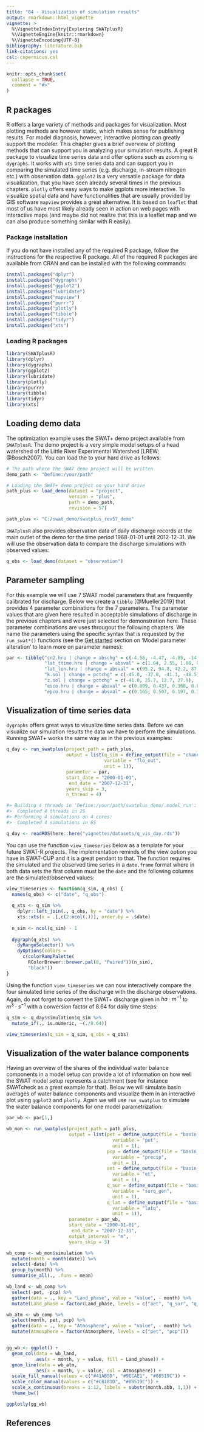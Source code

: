 ```yaml
---
title: "04 - Visualization of simulation results"
output: rmarkdown::html_vignette
vignette: >
  %\VignetteIndexEntry{Exploring SWATplusR}
  %\VignetteEngine{knitr::rmarkdown}
  %\VignetteEncoding{UTF-8}
bibliography: literature.bib
link-citations: yes
csl: copernicus.csl
---
```


```r
knitr::opts_chunk$set(
  collapse = TRUE,
  comment = "#>"
)
```

## R packages

R offers a large variety of methods and packages for visualization. Most plotting methods are however static, which makes sense for publishing results. For model diagnosis, however, interactive plotting can greatly support the modeler. This chapter gives a brief overview of plotting methods that can support you in analyzing your simulation results. 
A great R package to visualize time series data and offer options such as zooming is `dygraphs`. It works with `xts` time series data and can support you in comparing the simulated time series (e.g. discharge, in-stream nitrogen etc.) with observation data. `ggplot2` is a very versatile package for data visualization, that you have seen already several times in the previous chapters. `plotly` offers easy ways to make ggplots more interactive. To visualize spatial data and have functionalities that are usually provided by GIS software `mapview` provides a great alternative. It is based on `leaflet` that most of us have most likely already seen in action on web pages with interactive maps (and maybe did not realize that this is a leaflet map and we can also produce something similar with R easily).

### Package installation

If you do not have installed any of the required R package, follow the instructions for the respective R package. All of the required R packages are available from CRAN and can be installed with the following commands:
```r
install.packages("dplyr")
install.packages("dygraphs")
install.packages("ggplot2")
install.packages("lubridate")
install.packages("mapview")
install.packages("purrr")
install.packages("plotly")
install.packages("tibble")
install.packages("tidyr")
install.packages("xts")
```

### Loading R packages
```r
library(SWATplusR)
library(dplyr)
library(dygraphs)
library(ggplot2)
library(lubridate)
library(plotly)
library(purrr)
library(tibble)
library(tidyr)
library(xts)
```

## Loading demo data

The optimization example uses the SWAT+ demo project available from `SWATplusR`. The demo project is a very simple model setups of a head watershed of the Little River Experimental Watershed [LREW; @Bosch2007]. You can load the to your hard drive as follows:

```r
# The path where the SWAT demo project will be written
demo_path <- "Define:/your/path"

# Loading the SWAT+ demo project on your hard drive
path_plus <- load_demo(dataset = "project",
                       version = "plus",
                       path = demo_path, 
                       revision = 57)
```
```r
path_plus <- "C:/swat_demo/swatplus_rev57_demo"
```
`SWATplusR` also provides observation data of daily discharge records at the main outlet of the demo for the time period 1968-01-01 until 2012-12-31. We will use the observation data to compare the discharge simulations with observed values:

```r
q_obs <- load_demo(dataset = "observation")
```

## Parameter sampling
For this example we will use 7 SWAT model parameters that are frequently calibrated for discharge. Below we create a `tibble` [@Mueller2019] that provides 4 parameter combinations for the 7 parameters. The parameter values that are given here resulted in acceptable simulations of discharge in the previous chapters and were just selected for demonstration here. These parameter combinations are uses througout the following chapters. We name the parameters using the specific syntax that is requested by the `run_swat*()` functions (see the [Get started](https://chrisschuerz.github.io/SWATplusR/articles/SWATplusR.html#model-parameter-alteration) section on 'Model parameter alteration' to learn more on parameter names):

```r
par <- tibble("cn2.hru | change = abschg" = c(-4.56, -4.47, -4.89, -14.4),
              "lat_ttime.hru | change = absval" = c(1.64, 2.55, 1.08, 0.844),
              "lat_len.hru | change = absval" = c(95.2, 94.8, 42.2, 87.8),
              "k.sol | change = pctchg" = c(-45.0, -37.8, -41.1, -48.5),
              "z.sol | change = pctchg" = c(-41.0, 25.7, 12.7, 27.9),
              "esco.hru | change = absval" = c(0.809, 0.437, 0.368, 0.848),
              "epco.hru | change = absval" = c(0.165, 0.507, 0.197, 0.353))
```

## Visualization of time series data

`dygraphs` offers great ways to visualize time series data. Before we can visualize our simulation results the data we have to perform the simulations. Running SWAT+ works the same way as in the previous examples:

```r
q_day <- run_swatplus(project_path = path_plus,
                      output = list(q_sim = define_output(file = "channel",
                                    variable = "flo_out",
                                    unit = 1)),
                      parameter = par,
                      start_date = "2000-01-01",
                       end_date = "2007-12-31",
                      years_skip = 3,
                      n_thread = 4)

#> Building 4 threads in 'Define:/your/path/swatplus_demo/.model_run':
#>  Completed 4 threads in 2S
#> Performing 4 simulations on 4 cores:
#>  Completed 4 simulations in 6S
```

```r
q_day <- readRDS(here::here("vignettes/datasets/q_vis_day.rds"))
```

You can use the function `view_timeseries` below as a template for your future SWAT-R projects. The implementation reminds of the view option you have in SWAT-CUP and it is a great pendant to that. The function requires the simulated and the observed time series in a `date.frame` format where in both data sets the first column must be the `date` and the following columns are the simulated/observed values:

```r
view_timeseries <- function(q_sim, q_obs) {
  names(q_obs) <- c("date", "q_obs")
  
  q_xts <- q_sim %>% 
    dplyr::left_join(., q_obs, by = "date") %>% 
    xts::xts(x = .[,c(2:ncol(.))], order.by = .$date)
  
  n_sim <- ncol(q_sim) - 1
  
  dygraph(q_xts) %>% 
    dyRangeSelector() %>% 
    dyOptions(colors = 
      c(colorRampPalette( 
        RColorBrewer::brewer.pal(8, "Paired"))(n_sim), 
        "black"))
}
```

Using the function `view_timeseries` we can now interactively compare the four simulated time series of the discharge with the discharge observations. Again, do not forget to convert the SWAT+ discharge given in $ha \cdot m^{-1}$ to $m^3 \cdot s^{-1}$ with a conversion factor of $8.64$ for daily time steps:

```r
q_sim <- q_day$simulation$q_sim %>% 
  mutate_if(., is.numeric, ~(./8.64)) 

view_timeseries(q_sim = q_sim, q_obs = q_obs)
```

## Visualization of the water balance components

Having an overview of the shares of the individual water balance components in a model setup can provide a lot of information on how well the SWAT model setup represents a catchment (see for instance SWATcheck as a great example for that). Below we will simulate basin averages of water balance components and visualize them in an interactive plot using `ggplot2`
and `plotly`. Again we will use `run_swatplus` to simulate the water balance components for one model parametrization:

```r
par_wb <- par[1,]

wb_mon <- run_swatplus(project_path = path_plus,
                       output = list(pet = define_output(file = "basin_wb",
                                       variable = "pet",
                                       unit = 1),
                                     pcp = define_output(file = "basin_wb",
                                       variable = "precip",
                                       unit = 1),
                                     aet = define_output(file = "basin_wb",
                                       variable = "et",
                                       unit = 1),
                                     q_sur = define_output(file = "basin_wb",
                                       variable = "surq_gen",
                                       unit = 1),
                                     q_lat = define_output(file = "basin_wb",
                                       variable = "latq",
                                       unit = 1)),
                       parameter = par_wb,
                       start_date = "2000-01-01",
                        end_date = "2007-12-31",
                       output_interval = "m",
                       years_skip = 3)
```

```r
wb_comp <- wb_mon$simulation %>% 
  mutate(month = month(date)) %>% 
  select(-date) %>% 
  group_by(month) %>% 
  summarise_all(., .funs = mean)

wb_land <- wb_comp %>% 
  select(-pet, -pcp) %>% 
  gather(data = ., key = "Land_phase", value = "value", - month) %>% 
  mutate(Land_phase = factor(Land_phase, levels = c("aet", "q_sur", "q_lat")))

wb_atm <- wb_comp %>% 
  select(month, pet, pcp) %>% 
  gather(data = ., key = "Atmosphere", value = "value", - month) %>% 
  mutate(Atmosphere = factor(Atmosphere, levels = c("pet", "pcp")))


gg_wb <- ggplot() + 
  geom_col(data = wb_land, 
           aes(x = month, y = value, fill = Land_phase)) + 
  geom_line(data = wb_atm, 
           aes(x = month, y = value, col = Atmosphere)) + 
  scale_fill_manual(values = c("#41AB5D", "#9ECAE1", "#08519C")) + 
  scale_color_manual(values = c("#CB181D", "#08519C")) + 
  scale_x_continuous(breaks = 1:12, labels = substr(month.abb, 1,1)) + 
  theme_bw()

ggplotly(gg_wb)
```

 
## References
